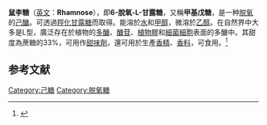 {{多個問題|
{{Expand English|Rhamnose}}
{{expand|time=2007-09-26T20:11:13Z}}
{{Refimprove|time=2007-09-26T15:22:39Z}}
}}
{{Chembox
| Reference = <ref>''Merck Index'', 11th Edition, '''8171'''.</ref>
| ImageFile = Alpha-L-Rhamnopyranose.svg
| ImageSize = 100px
| IUPACName = (''2R,3R,4R,5R,6S'')-6-methyloxane-2,3,4,5-tetrol
| OtherNames = 6-脫氧-L-甘露糖（6-Deoxy-L-mannose）
| Section1 = {{Chembox Identifiers
| CASNo = 10485-94-6
| CASNo_Ref = {{cascite|correct|CAS}}
| CASNo_Comment = 相对构型
| CASNo1 = 3615-41-6
| CASNo1_Ref = {{cascite|correct|CAS}}
| CASNo1_Comment = L，绝对构型
|    PubChem  =  
|    SMILES  =  O[C@H]1C(C)O[C@@H]<br>(O)[C@@H](O)[C@@H]1O
  |  ChemSpiderID_Ref  = {{chemspidercite|correct|chemspider}}|  ChemSpiderID  =  18150
|  InChI  =  1/C6H12O5/c1-3(8)5(10)6(11)4(9)2-7/h2-6,8-11H,1H3/t3-,4-,5-,6-/m0/s1
|  InChIKey  =  PNNNRSAQSRJVSB-BXKVDMCEBH
|  StdInChI_Ref  = {{stdinchicite|correct|chemspider}}|  StdInChI  =  1S/C6H12O5/c1-3(8)5(10)6(11)4(9)2-7/h2-6,8-11H,1H3/t3-,4-,5-,6-/m0/s1
|  StdInChIKey_Ref  = {{stdinchicite|correct|chemspider}}|  StdInChIKey  =  PNNNRSAQSRJVSB-BXKVDMCESA-N
|  DrugBank_Ref  = {{drugbankcite|correct|drugbank}}|  DrugBank  =  DB01869
|  UNII_Ref  = {{fdacite|correct|FDA}}|  UNII  =  QN34XC755A
|  ChEBI_Ref  = {{ebicite|correct|EBI}}|  ChEBI  =  16055
|  KEGG_Ref  = {{keggcite|correct|kegg}}|  KEGG  =  C00507
}}
| Section2 = {{Chembox Properties
|   Formula = C<sub>6</sub>H<sub>12</sub>O<sub>5</sub>
|   MolarMass = 164.16
|   Appearance = 白色晶體
|   Density = 
|   MeltingPt = 91-93 °C（一水合物）
|   BoilingPt = 
|   Solubility = 
  }}
| Section3 = {{Chembox Hazards
|   MainHazards = 
|   FlashPt = 
|   Autoignition = 
  }}
}}

'''鼠李糖'''（[[英文|英文]]：'''Rhamnose'''），即'''6-脫氧-L-甘露糖'''，又稱'''甲基戊糖'''，是一种[[脱氧糖|脱氧]]的[[己醣|己醣]]。可透過[[羥化|羥化]][[甘露糖|甘露糖]]而取得。能溶於[[水|水]]和[[甲醇|甲醇]]，微溶於[[乙醇|乙醇]]。在自然界中大多是L型，廣泛存在於植物的[[多醣|多醣]]、[[醣苷|醣苷]]、[[植物膠|植物膠]]和[[細菌|細菌]][[細胞|細胞]]表面的多醣中。其甜度為蔗糖的33%，可用作[[甜味劑|甜味劑]]，還可用於生產[[香精|香精]]、[[香料|香料]]，可食用。<ref>{{Cite book|chapter=鼠李糖|url=http://worldcat.org/oclc/867114239|publisher=Guo li bian yi guan|title=普通生物化学|date=1969|oclc=867114239|last=陈尚球.}}</ref>

==参考文献==
{{Reflist}}

{{有機化合物小作品}}
{{醣類}}
[[Category:己糖|Category:己糖]]
[[Category:脱氧糖|Category:脱氧糖]]